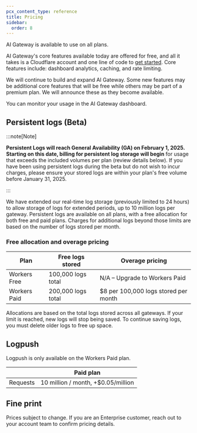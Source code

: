 ```yaml
---
pcx_content_type: reference
title: Pricing
sidebar:
  order: 8
---
```


AI Gateway is available to use on all plans.

AI Gateway's core features available today are offered for free, and all it takes is a Cloudflare account and one line of code to [get started](/ai-gateway/get-started/). Core features include: dashboard analytics, caching, and rate limiting.

We will continue to build and expand AI Gateway. Some new features may be additional core features that will be free while others may be part of a premium plan. We will announce these as they become available.

You can monitor your usage in the AI Gateway dashboard.

## Persistent logs (Beta)

:::note[Note]

**Persistent Logs will reach General Availability (GA) on February 1, 2025. Starting on this date, billing for persistent log storage will begin** for usage that exceeds the included volumes per plan (review details below). If you have been using persistent logs during the beta but do not wish to incur charges, please ensure your stored logs are within your plan's free volume before January 31, 2025.

:::

We have extended our real-time log storage (previously limited to 24 hours) to allow storage of logs for extended periods, up to 10 million logs per gateway. Persistent logs are available on all plans, with a free allocation for both free and paid plans. Charges for additional logs beyond those limits are based on the number of logs stored per month.

### Free allocation and overage pricing

| Plan         | Free logs stored   | Overage pricing                      |
| ------------ | ------------------ | ------------------------------------ |
| Workers Free | 100,000 logs total | N/A – Upgrade to Workers Paid        |
| Workers Paid | 200,000 logs total | $8 per 100,000 logs stored per month |

Allocations are based on the total logs stored across all gateways. If your limit is reached, new logs will stop being saved. To continue saving logs, you must delete older logs to free up space.

## Logpush

Logpush is only available on the Workers Paid plan.

|          | Paid plan                          |
| -------- | ---------------------------------- |
| Requests | 10 million / month, +$0.05/million |

## Fine print

Prices subject to change. If you are an Enterprise customer, reach out to your account team to confirm pricing details.
